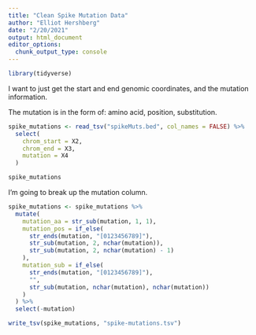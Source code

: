 ```yaml
---
title: "Clean Spike Mutation Data"
author: "Elliot Hershberg"
date: "2/20/2021"
output: html_document
editor_options: 
  chunk_output_type: console
---
```


```r
library(tidyverse)
```

I want to just get the start and end genomic coordinates, and the mutation information.

The mutation is in the form of: amino acid, position, substitution.

```r
spike_mutations <- read_tsv("spikeMuts.bed", col_names = FALSE) %>%
  select(
    chrom_start = X2,
    chrom_end = X3,
    mutation = X4
  )

spike_mutations
```

I'm going to break up the mutation column.

```r
spike_mutations <- spike_mutations %>%
  mutate(
    mutation_aa = str_sub(mutation, 1, 1),
    mutation_pos = if_else(
      str_ends(mutation, "[0123456789]"),
      str_sub(mutation, 2, nchar(mutation)),
      str_sub(mutation, 2, nchar(mutation) - 1)
    ),
    mutation_sub = if_else(
      str_ends(mutation, "[0123456789]"),
      "",
      str_sub(mutation, nchar(mutation), nchar(mutation))
    )
  ) %>%
  select(-mutation)
```



```r
write_tsv(spike_mutations, "spike-mutations.tsv")
```


